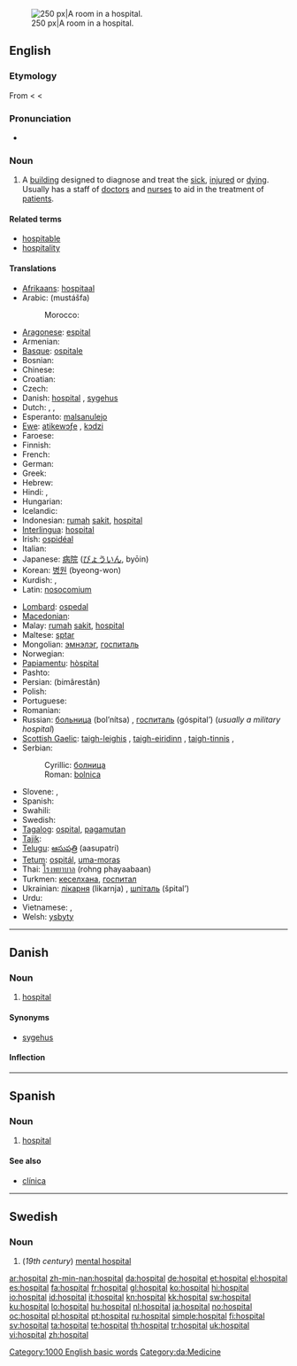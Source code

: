 [[Image:Hospital room ubt.jpeg|thumb|right|250 px|A room in a hospital.]]
==English==
{{wikipedia}}

===Etymology===
From {{etyl|fro}} {{term|hospital|lang=fr}} < {{etyl|la}} {{term|hospitalis|hospitālis|lang=la|hospitable}} < {{term|hospes|lang=la||host, guest}}

===Pronunciation===
* {{audio|en-us-hospital.ogg|Audio (US)}}

===Noun===
{{en-noun}}

# A [[building]] designed to diagnose and treat the [[sick]], [[injured]] or [[dying]]. Usually has a staff of [[doctor]]s and [[nurse]]s to aid in the treatment of [[patient]]s.

====Related terms====
* [[hospitable]]
* [[hospitality]]

====Translations====
{{trans-top|building}}
* [[Afrikaans]]: [[hospitaal]]
* Arabic: {{Arab|[[مستشفى]]}} (mustášfa) {{f}}
*: Morocco: {{tø|ary|صبطار|tr=ṣbiṭār|sc=Arab}}
* [[Aragonese]]: [[espital]] {{m}}
* Armenian: {{t-|hy|հիվանդանոց|tr=hivandanoc’|sc=Armn|xs=Armenian}}
* [[Basque]]: [[ospitale]]
* Bosnian: {{t-|bs|bolnica|f}}
* Chinese: {{zh-tsp|醫院|医院|yīyuàn}}
* Croatian: {{t+|hr|bolnica|f}}
* Czech: {{t+|cs|nemocnice|f}}
* Danish: [[#Danish|hospital]] {{n}}, [[sygehus]] {{n}}
* Dutch: {{t+|nl|ziekenhuis|n}}, {{t-|nl|hospitaal|n}}, {{t-|nl|gasthuis|n}}
* Esperanto: [[malsanulejo]]
* [[Ewe]]: [[atikewɔƒe]] {{n}}, [[kɔdzi]] {{n}}
* Faroese: {{t-|fo|sjúkrahús|n|xs=Faroese}}
* Finnish: {{t+|fi|sairaala}}
* French: {{t+|fr|hôpital|m}}
* German: {{t+|de|Krankenhaus|n}}
* Greek: {{t+|el|νοσοκομείο|n|tr=nosokomío|sc=Grek}}
* Hebrew: {{t+|he|בית חולים|m|alt=בֵּית־חוֹלִים|tr=beit-kholím|sc=Hebr}}
* Hindi: {{t|hi|रुग्णालय|tr=rugṇālay|g=m|sc=Deva}}, {{t|hi|अस्पताल|tr=aspatāl|g=m|sc=Deva}}
* Hungarian: {{t+|hu|kórház}}
* Icelandic: {{t+|is|sjúkrahús|n}}
* Indonesian: [[rumah]] [[sakit]], [[#Indonesian|hospital]]
* [[Interlingua]]: [[#Interlingua|hospital]]
* Irish: [[ospidéal]]
* Italian: {{t+|it|ospedale|m}}
* Japanese: [[病院]] ([[びょういん]], byōin)
* Korean: [[병원]] (byeong-won)
* Kurdish: {{ku-Arab|[[نه‌خۆشخانه‌]]}}, {{ku-Arab|[[خه‌سته‌خانه‌]]}}
* Latin: [[nosocomium]]
{{trans-mid}}
* [[Lombard]]: [[ospedal]]
* [[Macedonian]]: {{t-|mk|болница|f|tr=bólnica|sc=Cyrl|xs=Macedonian}}
* Malay: [[rumah]] [[sakit]], [[#Malay|hospital]]
* Maltese: [[sptar]]
* Mongolian: [[эмнэлэг]], [[госпиталь]]
* Norwegian: {{t+|no|sykehus|n}}
* [[Papiamentu]]: [[hòspital]]
* Pashto: {{t-|ps|روغتون|m|tr=roγtun|sc=ps-Arab}} 
* Persian: {{fa-Arab|[[بیمارستان]]}} (bimârestân)
* Polish: {{t+|pl|szpital|m}}
* Portuguese: {{t+|pt|hospital|m}}
* Romanian: {{t+|ro|spital|n}}
* Russian: [[больница]] (bol’nítsa) {{f}}, [[госпиталь]] (góspital’) {{m}} (''usually a military hospital'')
* [[Scottish Gaelic]]: [[taigh-leighis]] {{m}}, [[taigh-eiridinn]] {{m}}, [[taigh-tinnis]] {{m}},  {{t|gd|ospadal|m}}
* Serbian:
*: Cyrillic: [[болница#Serbian|болница]] {{f}}
*: Roman: [[bolnica#Serbian|bolnica]] {{f}}
* Slovene: {{t-|sl|bolnišnica|f}}, {{t+|sl|bolnica|f}}
* Spanish: {{t+|es|hospital|m}}
* Swahili: {{t+|sw|hospitali|xs=Swahili}}
* Swedish: {{t+|sv|sjukhus|n}}
* [[Tagalog]]: [[ospital]], [[pagamutan]]
* [[Tajik]]: {{t|tg|бемористон|tr=bemoriston|sc=Cyrl}}
* [[Telugu]]: [[ఆసుపత్రి]] (aasupatri)
* [[Tetum]]: [[ospitál]], [[uma-moras]]
* Thai: [[โรงพยาบาล ]] (rohng phayaabaan)
* Turkmen: [[кеселхана]], [[госпитал]]
* Ukrainian: [[лікарня]] (likarnja) {{f}}, [[шпiталь]] (špital’) {{m}}
* Urdu: {{t-|ur|اسپتال|m|tr=aspatāl|sc=ur-Arab|xs=Urdu}}
* Vietnamese: {{t+|vi|bệnh viện|xs=Vietnamese}}, {{t+|vi|nhà thương|xs=Vietnamese}}
* Welsh: [[ysbyty]] {{m}}
{{trans-bottom}}

[[Category:1000 English basic words]]

----

==Danish==

===Noun===
{{da-noun|et|er}}

# [[hospital#English|hospital]]

====Synonyms====
* [[sygehus]] {{n}}

====Inflection====
{{da-noun-infl|et|er}}

[[Category:da:Medicine]]

----

==Spanish==

===Noun===
{{es-noun-m|pl=hospitales}}

# [[#English|hospital]]

====See also====
* [[clínica]]

----

==Swedish==

===Noun===
{{infl|sv|noun|g=n}}
{{sv-noun-n-zero}}

# {{context|archaic|lang=sv}} (''19th century'') [[mental hospital]]

[[ar:hospital]]
[[zh-min-nan:hospital]]
[[da:hospital]]
[[de:hospital]]
[[et:hospital]]
[[el:hospital]]
[[es:hospital]]
[[fa:hospital]]
[[fr:hospital]]
[[gl:hospital]]
[[ko:hospital]]
[[hi:hospital]]
[[io:hospital]]
[[id:hospital]]
[[it:hospital]]
[[kn:hospital]]
[[kk:hospital]]
[[sw:hospital]]
[[ku:hospital]]
[[lo:hospital]]
[[hu:hospital]]
[[nl:hospital]]
[[ja:hospital]]
[[no:hospital]]
[[oc:hospital]]
[[pl:hospital]]
[[pt:hospital]]
[[ru:hospital]]
[[simple:hospital]]
[[fi:hospital]]
[[sv:hospital]]
[[ta:hospital]]
[[te:hospital]]
[[th:hospital]]
[[tr:hospital]]
[[uk:hospital]]
[[vi:hospital]]
[[zh:hospital]]